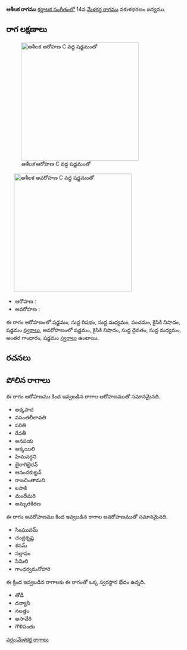 {{Infobox ragam
	| name          	= ఆశీలక
	| synonym	    	= 
	| mela          	= 
	| chakra        	= 
	| janaka        	= 
	| type          	= ఔదవ
	| arohanam      	= {{svaraC|S|R1|M1|P|N2|S'}} 
	| avarohanam    	= {{svaraC|S'|N2|D1|M1|G3|S}}
	| jeeva         	=
	| chhaya        	=
	| nyasa         	=
	| vishesha      	= 
	| equivalent  		= 
}}
{{కర్ణాటక సంగీత రాగాలు}}
'''ఆశీలక రాగము''' [[కర్ణాటక సంగీతం]]లో 14వ [[మేళకర్త రాగము]] వకుళభరణం జన్యము. 


==రాగ లక్షణాలు==
[[Image:ashilaka_ar_kb2wiki.png|thumb|right|316px|''ఆశీలక'' ఆరోహణ C వద్ద షడ్జమంతో]]
	[[Image:ashilaka_av_kb2wiki.png|thumb|right|316px|''ఆశీలక'' అవరోహణ C వద్ద షడ్జమంతో]]

* ఆరోహణ : {{svaraC|S|R1|M1|P|N2|S'}} 
* అవరోహణ : {{svaraC|S'|N2|D1|M1|G3|S}}

ఈ రాగం ఆరోహణంలో షడ్జమం, సుద్ద  రిషభం, సుద్ద మధ్యమం, పంచమం, కైసికి నిషాదం, షడ్జమం [[స్వరాలు]], అవరోహణంలో షడ్జమం, కైసికి నిషాదం, సుద్ద దైవతం, సుద్ద మధ్యమం, అంతర గాంధారం, షడ్జమం [[స్వరాలు]] ఉంటాయి.

==రచనలు==



==పోలిన రాగాలు==
ఈ రాగం ఆరోహణము కింద ఇవ్వబడిన రాగాల ఆరోహణముతో సమానమైనది.
* అక్కపాద
* వసంతలీలావతి
* పరితి
* రేవతీ
* అనపయ
* అక్కయిలి
* హిమవర్ధని
* బైరాగిభైరవ్
* ఆనందకుట్టన్
* రాజచింతామని
* లసాకి
* మందేమరి
* అమృతకిరణ

ఈ రాగం అవరోహణము కింద ఇవ్వబడిన రాగాల అవరోహణముతో సమానమైనది.
* సింఘువమ్
* చంద్రకృష్ణ
* శనమ్
* సల్లాపం
* సిమిలి
*  గాంధర్వమనోహారి

ఈ క్రింద ఇవ్వబడిన రాగాలకు ఈ రాగంతో ఒక్క స్వరస్థాన భేదం ఉన్నది.
* తోడీ
* ధన్యాసి
* నలత్తం
*  అసావేరి
* గౌళిపంతు



[[వర్గం:మేళకర్త రాగాలు]]